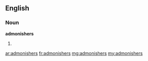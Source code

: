 ==English==

===Noun===
'''admonishers'''

# {{plural of|admonisher}}

[[ar:admonishers]]
[[fr:admonishers]]
[[mg:admonishers]]
[[my:admonishers]]
